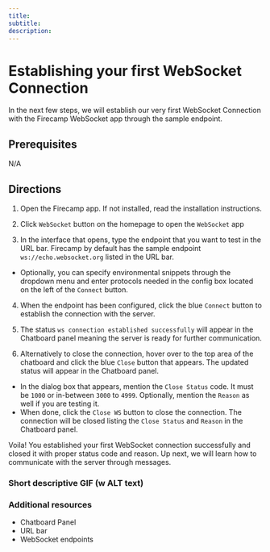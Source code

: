 ```yaml
--- 
title: 
subtitle: 
description: 
---
```


# Establishing your first WebSocket Connection

In the next few steps, we will establish our very first WebSocket Connection with the Firecamp WebSocket app through the sample endpoint.

## Prerequisites
N/A

## Directions
1. Open the Firecamp app. If not installed, read the installation instructions.

2. Click `WebSocket` button on the homepage to open the `WebSocket` app

3. In the interface that opens, type the endpoint that you want to test in the URL bar. Firecamp by default has the sample endpoint `ws://echo.websocket.org` listed in the URL bar.

 - Optionally, you can specify environmental snippets through the dropdown menu and enter protocols needed in the config box located on the left of the `Connect` button.

4. When the endpoint has been configured, click the blue `Connect` button to establish the connection with the server.

5. The status `ws connection established successfully` will appear in the Chatboard panel meaning the server is ready for further communication.

6. Alternatively to close the connection, hover over to the top area of the chatboard and click the blue `Close` button that appears. The updated status will appear in the Chatboard panel.

 - In the dialog box that appears, mention the `Close Status` code. It must be `1000` or in-between `3000` to `4999`. Optionally, mention the `Reason` as well if you are testing it.
 - When done, click the `Close WS` button to close the connection. The connection will be closed listing the `Close Status` and `Reason` in the Chatboard panel.

Voila! You established your first WebSocket connection successfully and closed it with proper status code and reason. Up next, we will learn how to communicate with the server through messages.


### Short descriptive GIF (w ALT text)


### Additional resources
- Chatboard Panel
- URL bar
- WebSocket endpoints
